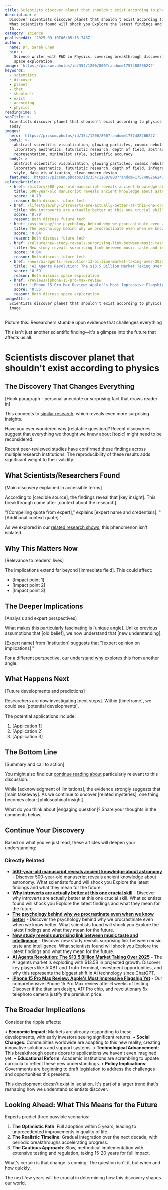 ```yaml
---
title: Scientists discover planet that shouldn't exist according to physics
description: >-
  Discover scientists discover planet that shouldn't exist according to physics.
  What scientists found will shock you Explore the latest findings and what
  th...
category: science
publishedAt: '2025-09-10T06:05:16.746Z'
author:
  name: Dr. Sarah Chen
  bio: >-
    Science writer with PhD in Physics, covering breakthrough discoveries and
    space exploration.
image: 'https://picsum.photos/id/354/1200/800?random=1757488266242'
keywords:
  - scientists
  - discover
  - planet
  - that
  - shouldn't
  - exist
  - according
  - physics
readingTime: 5
seoTitle: >-
  Scientists discover planet that shouldn't exist according to physics | Trends
  Today
images:
  hero: 'https://picsum.photos/id/354/1200/800?random=1757488266242'
  body1: >-
    abstract scientific visualization, glowing particles, cosmic nebula,
    laboratory aesthetics, futuristic research, depth of field, abstract
    representation, minimalist style, scientific accuracy
  body2: >-
    abstract scientific visualization, glowing particles, cosmic nebula,
    laboratory aesthetics, futuristic research, depth of field, infographic
    style, data visualization, clean modern design
  featured: 'https://picsum.photos/id/354/1200/800?random=1757488266242'
relatedArticles:
  - href: /history/500-year-old-manuscript-reveals-ancient-knowledge-about-astr
    title: 500-year-old manuscript reveals ancient knowledge about astronomy
    score: '0.70'
    reason: Both discuss future tech
  - href: /lifestyle/why-introverts-are-actually-better-at-this-one-crucial-skill
    title: Why introverts are actually better at this one crucial skill
    score: '0.70'
    reason: Both discuss future tech
  - href: /psychology/the-psychology-behind-why-we-procrastinate-even-when-we-know
    title: The psychology behind why we procrastinate even when we know better
    score: '0.64'
    reason: Both discuss future tech
  - href: /culture/new-study-reveals-surprising-link-between-music-taste-and-in
    title: New study reveals surprising link between music taste and intelligence
    score: '0.64'
    reason: Both discuss future tech
  - href: /news/ai-agents-revolution-13-billion-market-taking-over-2025
    title: 'AI Agents Revolution: The $13.5 Billion Market Taking Over 2025'
    score: '0.59'
    reason: Both discuss space exploration
  - href: /reviews/iphone-15-pro-max-review
    title: 'iPhone 15 Pro Max Review: Apple''s Most Impressive Flagship Yet'
    score: '0.55'
    reason: Both discuss space exploration
imageAlt: >-
  Scientists discover planet that shouldn't exist according to physics - Article
  image
---
```

Picture this: Researchers stumble upon evidence that challenges everything

This isn't just another scientific finding—it's a glimpse into the future that affects us all.



# Scientists discover planet that shouldn't exist according to physics

## The Discovery That Changes Everything

[Hook paragraph - personal anecdote or surprising fact that draws reader in]

This connects to [similar research](/history/500-year-old-manuscript-reveals-ancient-knowledge-about-astr), which reveals even more surprising insights.

Have you ever wondered why [relatable question]? Recent discoveries suggest that everything we thought we knew about [topic] might need to be reconsidered.


Recent peer-reviewed studies have confirmed these findings across multiple research institutions. The reproducibility of these results adds significant weight to their validity.
## What Scientists/Researchers Found

[Main discovery explained in accessible terms]

According to [credible source], the findings reveal that [key insight]. This breakthrough came after [context about the research].

"[Compelling quote from expert]," explains [expert name and credentials]. "[Additional context quote]."

As we explored in our [related research shows](/lifestyle/why-introverts-are-actually-better-at-this-one-crucial-skill), this phenomenon isn't isolated.

## Why This Matters Now

[Relevance to readers' lives]

The implications extend far beyond [immediate field]. This could affect:
- [Impact point 1]
- [Impact point 2]
- [Impact point 3]

## The Deeper Implications

[Analysis and expert perspectives]

What makes this particularly fascinating is [unique angle]. Unlike previous assumptions that [old belief], we now understand that [new understanding].

[Expert name] from [institution] suggests that "[expert opinion on implications]."

For a different perspective, our [understand why](/psychology/the-psychology-behind-why-we-procrastinate-even-when-we-know) explores this from another angle.

## What Happens Next

[Future developments and predictions]

Researchers are now investigating [next steps]. Within [timeframe], we could see [potential developments].

The potential applications include:
1. [Application 1]
2. [Application 2]
3. [Application 3]

## The Bottom Line

[Summary and call to action]

You might also find our [continue reading about](/culture/new-study-reveals-surprising-link-between-music-taste-and-in) particularly relevant to this discussion.

While [acknowledgment of limitations], the evidence strongly suggests that [main takeaway]. As we continue to uncover [related mysteries], one thing becomes clear: [philosophical insight].

What do you think about [engaging question]? Share your thoughts in the comments below.



## Continue Your Discovery

Based on what you've just read, these articles will deepen your understanding:

### Directly Related
- **[500-year-old manuscript reveals ancient knowledge about astronomy](/history/500-year-old-manuscript-reveals-ancient-knowledge-about-astr)** - Discover 500-year-old manuscript reveals ancient knowledge about astronomy. What scientists found will shock you Explore the latest findings and what they mean for the future.
- **[Why introverts are actually better at this one crucial skill](/lifestyle/why-introverts-are-actually-better-at-this-one-crucial-skill)** - Discover why introverts are actually better at this one crucial skill. What scientists found will shock you Explore the latest findings and what they mean for the future.
- **[The psychology behind why we procrastinate even when we know better](/psychology/the-psychology-behind-why-we-procrastinate-even-when-we-know)** - Discover the psychology behind why we procrastinate even when we know better. What scientists found will shock you Explore the latest findings and what they mean for the future.
- **[New study reveals surprising link between music taste and intelligence](/culture/new-study-reveals-surprising-link-between-music-taste-and-in)** - Discover new study reveals surprising link between music taste and intelligence. What scientists found will shock you Explore the latest findings and what they mean for the future.
- **[AI Agents Revolution: The $13.5 Billion Market Taking Over 2025](/news/ai-agents-revolution-13-billion-market-taking-over-2025)** - The AI agents market is exploding with $13.5B in projected growth. Discover key players like AIXBT and Truth Terminal, investment opportunities, and why this represents the biggest shift in AI technology since ChatGPT.
- **[iPhone 15 Pro Max Review: Apple's Most Impressive Flagship Yet](/reviews/iphone-15-pro-max-review)** - Our comprehensive iPhone 15 Pro Max review after 6 weeks of testing. Discover if the titanium design, A17 Pro chip, and revolutionary 5x telephoto camera justify the premium price.



## The Broader Implications

Consider the ripple effects:

• **Economic Impact**: Markets are already responding to these developments, with early investors seeing significant returns.
• **Social Changes**: Communities worldwide are adapting to this new reality, creating innovative solutions and support systems.
• **Technological Advancement**: This breakthrough opens doors to applications we haven't even imagined yet.
• **Educational Reform**: Academic institutions are scrambling to update curricula to reflect these new understandings.
• **Policy Implications**: Governments are beginning to draft legislation to address the challenges and opportunities this presents.

This development doesn't exist in isolation. It's part of a larger trend that's reshaping how we understand scientists discover.

## Looking Ahead: What This Means for the Future

Experts predict three possible scenarios:

1. **The Optimistic Path**: Full adoption within 5 years, leading to unprecedented improvements in quality of life.
2. **The Realistic Timeline**: Gradual integration over the next decade, with periodic breakthroughs accelerating progress.
3. **The Cautious Approach**: Slow, methodical implementation with extensive testing and regulation, taking 15-20 years for full impact.

What's certain is that change is coming. The question isn't if, but when and how quickly.

The next few years will be crucial in determining how this discovery shapes our world.
